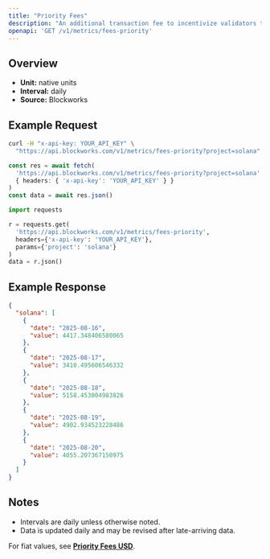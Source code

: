```yaml
---
title: "Priority Fees"
description: "An additional transaction fee to incentivize validators to prioritize and execute transactions."
openapi: 'GET /v1/metrics/fees-priority'
---
```


## Overview

- **Unit:** native units
- **Interval:** daily
- **Source:** Blockworks

## Example Request

<CodeGroup>

```bash cURL
curl -H "x-api-key: YOUR_API_KEY" \
  "https://api.blockworks.com/v1/metrics/fees-priority?project=solana"
```

```typescript TypeScript
const res = await fetch(
  'https://api.blockworks.com/v1/metrics/fees-priority?project=solana',
  { headers: { 'x-api-key': 'YOUR_API_KEY' } }
)
const data = await res.json()
```

```python Python
import requests

r = requests.get(
  'https://api.blockworks.com/v1/metrics/fees-priority',
  headers={'x-api-key': 'YOUR_API_KEY'},
  params={'project': 'solana'}
)
data = r.json()
```

</CodeGroup>

## Example Response

```json
{
  "solana": [
    {
      "date": "2025-08-16",
      "value": 4417.348406580065
    },
    {
      "date": "2025-08-17",
      "value": 3410.495606546332
    },
    {
      "date": "2025-08-18",
      "value": 5158.453004983826
    },
    {
      "date": "2025-08-19",
      "value": 4902.934523228486
    },
    {
      "date": "2025-08-20",
      "value": 4055.207367150975
    }
  ]
}
```

## Notes
- Intervals are daily unless otherwise noted.
- Data is updated daily and may be revised after late-arriving data.


<Note>For fiat values, see **[Priority Fees USD](./fees-priority-usd)**.</Note>